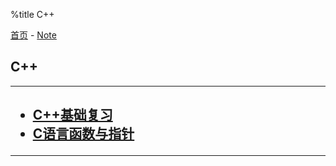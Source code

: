 %title C++

[[../../index|首页]] - [[../index|Note]]
==C++==
----
<h2>
* [[cpp_base_review|C++基础复习]]
* [[c_function_points|C语言函数与指针]]
</h2>
----
